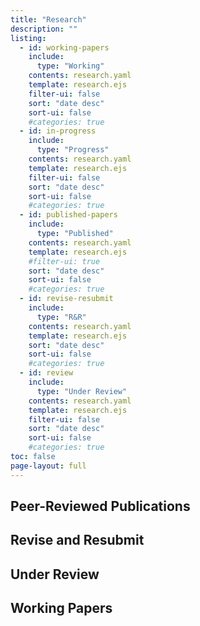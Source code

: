 ```yaml
---
title: "Research"
description: "" 
listing:
  - id: working-papers
    include: 
      type: "Working"
    contents: research.yaml
    template: research.ejs
    filter-ui: false
    sort: "date desc"
    sort-ui: false
    #categories: true
  - id: in-progress
    include: 
      type: "Progress"
    contents: research.yaml
    template: research.ejs
    filter-ui: false
    sort: "date desc"
    sort-ui: false
    #categories: true  
  - id: published-papers
    include: 
      type: "Published"
    contents: research.yaml
    template: research.ejs
    #filter-ui: true
    sort: "date desc" 
    sort-ui: false
    #categories: true
  - id: revise-resubmit
    include: 
      type: "R&R"
    contents: research.yaml
    template: research.ejs
    sort: "date desc" 
    sort-ui: false
    #categories: true
  - id: review
    include: 
      type: "Under Review"
    contents: research.yaml
    template: research.ejs
    filter-ui: false
    sort: "date desc"
    sort-ui: false
    #categories: true
toc: false    
page-layout: full
---
```


## Peer-Reviewed Publications

:::{#published-papers}
:::

## Revise and Resubmit

:::{#revise-resubmit}
:::

## Under Review

:::{#review}
:::

## Working Papers

:::{#working-papers}
:::







